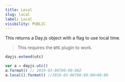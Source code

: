 ```yaml
---
title: Local
slug: local
label: Local
visibility: PUBLIC
---
```


This returns a Day.js object with a flag to use local time.

> This requires the **`UTC`** plugin to work.

```js
dayjs.extend(utc)

var a = dayjs.utc()
a.format() // 2019-03-06T00:00:00Z
a.local().format() //2019-03-06T08:00:00+08:00
```
